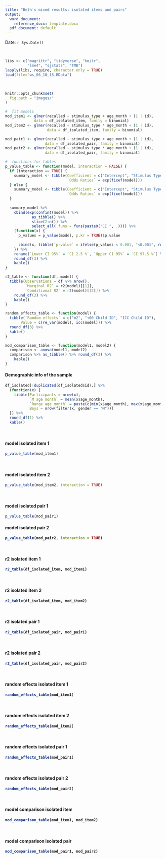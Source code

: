 ```yaml
---
title: "Beth's mixed results: isolated items and pairs"
output:
  word_document:
    reference_docx: template.docx
  pdf_document: default
---
```


Date: `r Sys.Date()`

<br>

<!-- loading packages, user-defined functions and datasets -->
```r
libs <- c("magrittr", "tidyverse", "knitr",
          "lme4", "sjstats", "TMB")
lapply(libs, require, character.only = TRUE)
load(file="ws_06_10_18.RData")
```

<br>

<!-- set folder for graphs -->
```r
knitr::opts_chunk$set(
  fig.path = "images/"
)
```

```r
#  fit models
mod_item1 <- glmer(recalled ~ stimulus_type + age_month + (1 | id),
             data = df_isolated_item, family = binomial)
mod_item2 <- glmer(recalled ~ stimulus_type * age_month + (1 | id),
                   data = df_isolated_item, family = binomial)

mod_pair1 <- glmer(recalled ~ stimulus_type + age_month + (1 | id),
                  data = df_isolated_pair, family = binomial)
mod_pair2 <- glmer(recalled ~ stimulus_type * age_month + (1 | id),
                  data = df_isolated_pair, family = binomial)
```

```r
#  functions for tables
p_value_table <- function(model, interaction = FALSE) {
  if (interaction == TRUE) {
    summary_model <- tibble(Coefficient = c("Intercept", "Stimulus Type", "Age" , "Stimulus Type * Age"), 
                            `Odds Ratios` = exp(fixef(model))) 
  } else {
    summary_model <- tibble(Coefficient = c("Intercept", "Stimulus Type", "Age"), 
                            `Odds Ratios` = exp(fixef(model))) 
  }
  
  summary_model %>%
    cbind(exp(confint(model)) %>% 
            as_tibble() %>% 
            slice(2:n()) %>%
            select_all(.funs = funs(paste0("CI ", .)))) %>%
    (function(x) {
      p_values = p_value(model, p.kr = TRUE)$p.value
      
      cbind(x, tibble(`p-value` = ifelse(p_values < 0.001, "<0.001", round(p_values, 3))))
    }) %>%
    rename(`Lower CI 95%` = `CI 2.5 %`, `Upper CI 95%` = `CI 97.5 %`) %>%
    round_df(3) %>%
    kable()
}

r2_table <- function(df, model) {
  tibble(Observations = df %>% nrow(),
         `Marginal R2` = r2(model)[[1]],
         `Conditional R2` = r2(model)[[2]]) %>%
    round_df(3) %>%
    kable()
}

random_effects_table <- function(model) {
  tibble(`Random effects` = c("σ2", "τ00 Child ID", "ICC Child ID"),
       Value = c(re_var(model), icc(model))) %>%
  round_df(3) %>%
  kable()
}

mod_comparison_table <- function(model1, model2) {
  comparison <- anova(model1, model2)
  comparison %>% as_tibble() %>% round_df(3) %>%
    kable()
}
```


#### Demographic info of the sample
```r
df_isolated[!duplicated(df_isolated$id),] %>%
  (function(x) {
    tibble(Participants = nrow(x),
           `M age month` = mean(x$age_month),
           `Range age month` = paste(c(min(x$age_month), max(x$age_month)), collapse = ", "),
           Boys = nrow(filter(x, gender == "M")))
  }) %>%
  round_df(1) %>%
  kable()
```

<br>

#### model isolated item 1
```r
p_value_table(mod_item1)
```

<br>

#### model isolated item 2
```r
p_value_table(mod_item2, interaction = TRUE)
```

<br>

#### model isolated pair 1
```r
p_value_table(mod_pair1)
```

<b>

#### model isolated pair 2
```r
p_value_table(mod_pair2, interaction = TRUE)
```

<br>

#### r2 isolated item 1
```r
r2_table(df_isolated_item, mod_item1)
```

<br>

#### r2 isolated item 2
```r
r2_table(df_isolated_item, mod_item2)
```

<br>

#### r2 isolated pair 1
```r
r2_table(df_isolated_pair, mod_pair1)
```

<br>

#### r2 isolated pair 2
```r
r2_table(df_isolated_pair, mod_pair2)
```

<br>

#### random effects isolated item 1
```r
random_effects_table(mod_item1)
```

<br>

#### random effects isolated item 2
```r
random_effects_table(mod_item2)
```

<br>

#### random effects isolated pair 1
```r
random_effects_table(mod_pair1)
```

<br>

#### random effects isolated pair 2
```r
random_effects_table(mod_pair2)
```

<br>

#### model comparison isolated item
```r
mod_comparison_table(mod_item1, mod_item2)
```

<br>

#### model comparison isolated pair
```r
mod_comparison_table(mod_pair1, mod_pair2)
```